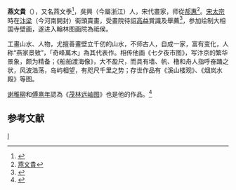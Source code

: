 '''燕文貴'''（{{bd|967年||1044年}}），又名燕文季<ref>{{Cite web |url=http://www.zgmhj.com/lidai/songyuan/yanwengui.htm |title=燕文貴 |access-date=2009-10-06 |archive-url=https://web.archive.org/web/20160304124929/http://www.zgmhj.com/lidai/songyuan/yanwengui.htm |archive-date=2016-03-04 |dead-url=yes }}</ref>，吳興（今屬浙江）人，宋代畫家，师從[[郝惠|郝惠]]<ref>[http://www.zhongguohualang.com/LiDaimj/SD/2008/9/08921812443DHDBA9J33EHFEHACDA5.html 燕文貴]{{dead link|date=2018年3月 |bot=InternetArchiveBot |fix-attempted=yes }}</ref>。[[宋太宗|宋太宗]]時在[[汴梁|汴梁]]（今河南開封）街頭賣畫，受畫院待詔[[高益|高益]]賞識及舉薦<ref>{{Cite web |url=http://www.zhshw.com/lidai/song/yanwengui/ |title=燕文貴簡介 |access-date=2009-10-06 |archive-date=2016-03-04 |archive-url=https://web.archive.org/web/20160304074146/http://www.zhshw.com/lidai/song/yanwengui/ |dead-url=no }}</ref>，参加绘制大相国寺壁画，遂进入翰林图画院為祗侯。

工畫山水、人物，尤擅善畫壁立千仞的山水，不师古人，自成一家，富有变化，人称“燕家景致”，「奇峰萬木」為其代表作。相传他画《七夕夜市图》，写汴京的繁华景象，颇为精备；《船舶渡海像》，大不盈尺，而具有墙、帆、橹和舟人指呼奋踊之状，风波浩荡，岛屿相望，有咫尺千里之势；存世作品有《溪山楼观》、《烟岚水殿》等图。

[[谢稚柳|谢稚柳]]和[[傅熹年|傅熹年]]認為《[[茂林远岫图|茂林远岫图]]》也是他的作品。<ref >{{cite web|url=http://art.people.com.cn/n/2014/0818/c206244-25486314.html|title=辽宁省博物馆馆藏《茂林远岫图》疑云|date=2014-08-18|publisher=[[人民网|人民网]]|access-date=2018-11-01|archive-date=2015-04-11|archive-url=https://web.archive.org/web/20150411034757/http://art.people.com.cn/n/2014/0818/c206244-25486314.html|dead-url=no}}</ref>

==参考文献==
{{Reflist|2}}

[[Category:宋朝畫家|I]]
{{China-painter-stub}}
{{宋朝人物小作品}}